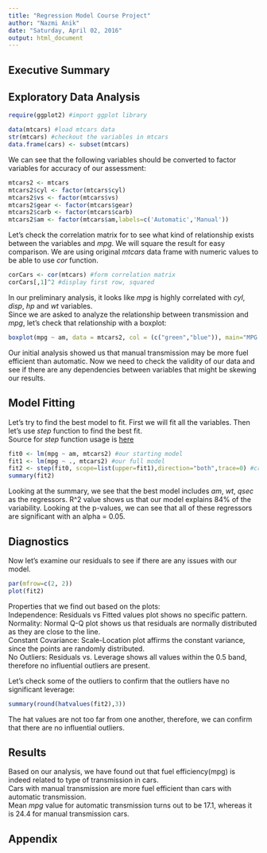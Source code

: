```yaml
---
title: "Regression Model Course Project"
author: "Nazmi Anik"
date: "Saturday, April 02, 2016"
output: html_document
---
```


## Executive Summary  


## Exploratory Data Analysis  

```r
require(ggplot2) #import ggplot library
```
``` r
data(mtcars) #load mtcars data
str(mtcars) #checkout the variables in mtcars
data.frame(cars) <- subset(mtcars)
```
We can see that the following variables should be converted to factor variables for accuracy of our assessment:  
```r
mtcars2 <- mtcars
mtcars2$cyl <- factor(mtcars$cyl)
mtcars2$vs <- factor(mtcars$vs)
mtcars2$gear <- factor(mtcars$gear)
mtcars2$carb <- factor(mtcars$carb)
mtcars2$am <- factor(mtcars$am,labels=c('Automatic','Manual'))
```
Let's check the correlation matrix for to see what kind of relationship exists between the variables and *mpg*. We will square the result for easy comparison. We are using original *mtcars* data frame with numeric values to be able to use *cor* function.   
```r
corCars <- cor(mtcars) #form correlation matrix
corCars[,1]^2 #display first row, squared
```
In our preliminary analysis, it looks like *mpg* is highly correlated with *cyl*, *disp*, *hp* and *wt* variables.  
Since we are asked to analyze the relationship between transmission and *mpg*, let's check that relationship with a boxplot:  
```r
boxplot(mpg ~ am, data = mtcars2, col = (c("green","blue")), main="MPG vs Transmission", ylab = "Miles Per Gallon", xlab = "Transmission Type")
```
Our initial analysis showed us that manual transmission may be more fuel efficient than automatic. Now we need to check the validity of our data and see if there are any dependencies between variables that might be skewing our results.  

## Model Fitting  

Let's try to find the best model to fit. First we will fit all the variables. Then let's use *step* function to find the best fit.  
Source for *step* function usage is [here](http://www.stat.columbia.edu/~martin/W2024/R10.pdf)
```r
fit0 <- lm(mpg ~ am, mtcars2) #our starting model
fit1 <- lm(mpg ~ ., mtcars2) #our full model
fit2 <- step(fit0, scope=list(upper=fit1),direction="both",trace=0) #create the best fit
summary(fit2)
```
Looking at the summary, we see that the best model includes *am*, *wt*, *qsec* as the regressors. R^2 value shows us that our
model explains 84% of the variability. Looking at the p-values, we can see that all of these regressors are significant with
an alpha = 0.05.  

## Diagnostics  

Now let's examine our residuals to see if there are any issues with our model.  
```r
par(mfrow=c(2, 2))
plot(fit2)
```
Properties that we find out based on the plots:  
Independence: Residuals vs Fitted values plot shows no specific pattern.  
Normality: Normal Q-Q plot shows us that residuals are normally distributed as they are close to the line.  
Constant Covariance: Scale-Location plot affirms the constant variance, since the points are randomly distributed.  
No Outliers: Residuals vs. Leverage shows all values within the 0.5 band, therefore no influential outliers are present.  

Let's check some of the outliers to confirm that the outliers have no significant leverage:  
```r
summary(round(hatvalues(fit2),3))
```
The hat values are not too far from one another, therefore, we can confirm that there are no influential outliers.  

## Results  

Based on our analysis, we have found out that fuel efficiency(mpg) is indeed related to type of transmission in cars.  
Cars with manual transmission are more fuel efficient than cars with automatic transmission.  
Mean *mpg* value for automatic transmission turns out to be 17.1, whereas it is 24.4 for manual transmission cars.  

## Appendix  
